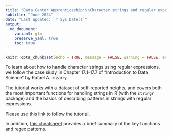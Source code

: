 ```yaml
---
title: "Data Center Apprenticeship:\nCharacter strings and regular expression"
subtitle: "June 2024" 
date: "Last updated: `r Sys.Date()`"
output:
  md_document:
    variant: gfm
    preserve_yaml: true
    toc: true
---
```


```r
knitr::opts_chunk$set(echo = TRUE, message = FALSE, warning = FALSE, error = FALSE)
```

To learn about how to handle character strings using regular expressions, we follow the case siudy in Chapter 17.1-17.7 of "Introduction to Data Science" by Rafael A. Irizarry.

The tutorial works with a dataset of self-reported heights, and covers both the most important functions for handling strings in R (with the `stringr` package) and the basics of describing patterns in strings with regular expressions.

Please use [this link](https://rafalab.dfci.harvard.edu/dsbook-part-1/wrangling/string-processing.html) to follow the tutorial.

In addition, [this cheatsheet](https://evoldyn.gitlab.io/evomics-2018/ref-sheets/R_strings.pdf) provides a brief summary of the key functions and regex patterns.